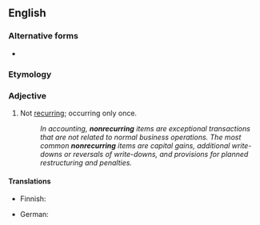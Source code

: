 {{also|non-recurring}}
==English==

===Alternative forms===
* {{l|en|non-recurring}}

===Etymology===
{{prefix|en|non|recurring}}

===Adjective===
{{en-adj|-}}

# Not [[recurring]]; occurring only once.
#: ''In accounting, '''nonrecurring''' items are exceptional transactions that are not related to normal business operations. The most common '''nonrecurring''' items are capital gains, additional write-downs or reversals of write-downs, and provisions for planned restructuring and penalties.''

====Translations====
{{trans-top|occurring only once}}
* Finnish: {{t|fi|kertaluonteinen}}
{{trans-mid}}
* German: {{t+|de|einmalig}}
{{trans-bottom}}